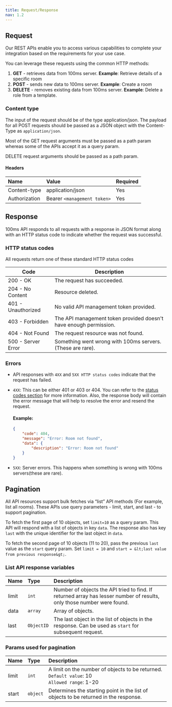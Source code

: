 ```yaml
---
title: Request/Response
nav: 1.2
---
```


## Request

Our REST APIs enable you to access various capabilities to complete your integration based on the requirements for your use case.

<BaseRequest title="https://api.100ms.live/v2/" />

You can leverage these requests using the common HTTP methods:

1. **GET** - retrieves data from 100ms server. **Example**: Retrieve details of a specific room
2. **POST** - sends new data to 100ms server. **Example**: Create a room
3. **DELETE** - removes existing data from 100ms server. **Example**: Delete a role from a template.

### Content type

The input of the request should be of the type application/json. The payload for all POST requests should be passed as a JSON object with the Content-Type as `application/json`.

Most of the GET request arguments must be passed as a path param whereas some of the APIs accept it as a query param.

DELETE request arguments should be passed as a path param.

#### Headers

| Name                | Value                       | Required |
| :------------------ | :-------------------------- | :------- |
| Content-type <br/>  | application/json            | Yes      |
| Authorization <br/> | Bearer `<management token>` | Yes      |

## Response

100ms API responds to all requests with a response in JSON format along with an HTTP status code to indicate whether the request was successful.

### HTTP status codes

All requests return one of these standard HTTP status codes

| Code               | Description                                                       |
| ------------------ | ----------------------------------------------------------------- |
| 200 - OK           | The request has succeeded.                                        |
| 204 - No Content   | Resource deleted.                                                 |
| 401 - Unauthorized | No valid API management token provided.                           |
| 403 - Forbidden    | The API management token provided doesn't have enough permission. |
| 404 - Not Found    | The request resource was not found.                               |
| 500 - Server Error | Something went wrong with 100ms servers. (These are rare).        |

### Errors

-   API responses with `4XX` and `5XX HTTP status codes` indicate that the request has failed.
-   `4XX`: This can be either 401 or 403 or 404. You can refer to the [status codes section](#http-status-codes) for more information. Also, the response body will contain the error message that will help to resolve the error and resend the request.

    #### Example:

    ```json
    {
        "code": 404,
        "message": "Error: Room not found",
        "data": {
            "description": "Error: Room not found"
        }
    }
    ```

-   `5XX`: Server errors. This happens when something is wrong with 100ms servers(these are rare).

## Pagination

All API resources support bulk fetches via “list” API methods (For example, list all rooms). These APIs use query parameters - limit, start, and last - to support pagination.

To fetch the first page of 10 objects, set `limit=10` as a query param. This API will respond with a list of objects in key `data`. The response also has key `last` with the unique identifier for the last object in `data`.

To fetch the second page of 10 objects (11 to 20), pass the previous `last` value as the `start` query param. Set `limit = 10` and `start = &lt;last value from previous response&gt;`.

### List API response variables

| Name        | Type       | Description                                                                                                            |
| :---------- | :--------- | :--------------------------------------------------------------------------------------------------------------------- |
| limit <br/> | `int`      | Number of objects the API tried to find. If returned array has lesser number of results, only those number were found. |
| data <br/>  | `array`    | Array of objects.                                                                                                      |
| last <br/>  | `ObjectID` | The last object in the list of objects in the response. Can be used as `start` for subsequent request.                 |

### Params used for pagination

| Name  | Type     | Description                                                                                          |
| :---- | :------- | :--------------------------------------------------------------------------------------------------- |
| limit | `int`    | A limit on the number of objects to be returned.<br/> `Default value`: 10<br/> `Allowed range`: 1-20 |
| start | `object` | Determines the starting point in the list of objects to be returned in the response.                 |

